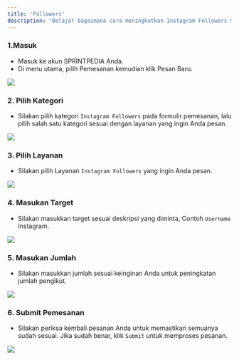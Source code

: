```yaml
---
title: 'Followers'
description: 'Belajar bagaimana cara meningkatkan Instagram Followers menggunakan SPRINTPEDIA.'
---
```


### 1.Masuk
- Masuk ke akun <Tooltip tip="SMM Panel Indonesia">SPRINTPEDIA</Tooltip> Anda.
- Di menu utama, pilih Pemesanan kemudian klik Pesan Baru.  
<Frame>
<img src="/images/menu-pesan-baru.png"/>
</Frame>

### 2. Pilih Kategori
- Silakan pilih kategori <code>Instagram Followers</code> pada formulir pemesanan, lalu pilih salah satu kategori sesuai dengan layanan yang ingin Anda pesan.
<Frame>
<img src="/images/from-pesan-kategori-ig-follow.png"/>
</Frame>

### 3. Pilih Layanan
- Silakan pilih Layanan <code>Instagram Followers</code> yang ingin Anda pesan.
<Frame>
<img src="/images/from-pesan-layanan-ig-follow.png"/>
</Frame>

### 4. Masukan Target
- Silakan masukkan target sesuai deskripsi yang diminta, Contoh <code>Username</code> Instagram.
<Frame>
<img src="/images/form-pesan-target-ig-follow.png"/>
</Frame>

### 5. Masukan Jumlah
- Silakan masukkan jumlah sesuai keinginan Anda untuk peningkatan jumlah pengikut.
<Frame>
<img src="/images/from-pesan-jumlah-ig-follow.png"/>
</Frame>

### 6. Submit Pemesanan
- Silakan periksa kembali pesanan Anda untuk memastikan semuanya sudah sesuai. Jika sudah benar, klik <code>Submit</code> untuk memproses pesanan.
<Frame>
<img src="/images/form-pesan-submit-ig-follow.png"/>
</Frame>